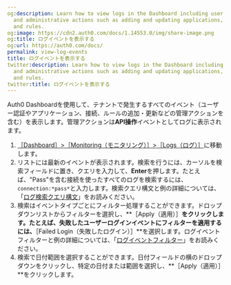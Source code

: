 ```yaml
---
og:description: Learn how to view logs in the Dashboard including user authentication
  and administrative actions such as adding and updating applications, connections,
  and rules.
og:image: https://cdn2.auth0.com/docs/1.14553.0/img/share-image.png
og:title: ログイベントを表示する
og:url: https://auth0.com/docs/
permalink: view-log-events
title: ログイベントを表示する
twitter:description: Learn how to view logs in the Dashboard including user authentication
  and administrative actions such as adding and updating applications, connections,
  and rules.
twitter:title: ログイベントを表示する
---
```


Auth0 Dashboardを使用して、テナントで発生するすべてのイベント（ユーザー認証やアプリケーション、接続、ルールの追加・更新などの管理アクションを含む）を表示します。管理アクションは**API操作**イベントとしてログに表示されます。



1. [［Dashboard］>［Monitoring（モニタリング）］>［Logs（ログ）］](%24%7Bmanage_url%7D/#/logs)に移動します。
2. リストには最新のイベントが表示されます。検索を行うには、カーソルを検索フィールドに置き、クエリを入力して、**Enter**を押します。たとえば、"Pass"を含む接続を使ったすべてのログを検索するには、`connection:*pass*`と入力します。検索クエリ構文と例の詳細については、「[ログ検索クエリ構文](/logs/log-search-query-syntax)」をお読みください。
3. 検索はイベントタイプごとにフィルター処理することができます。ドロップダウンリストからフィルターを選択し、**［Apply（適用）］**をクリックします。たとえば、失敗したユーザーログインイベントにフィルターを適用するには、**［Failed Login（失敗したログイン）］**を選択します。ログイベントフィルターと例の詳細については、「[ログイベントフィルター](/logs/log-event-filters)」をお読みください。
4. 検索で日付範囲を選択することができます。日付フィールドの横のドロップダウンをクリックし、特定の日付または範囲を選択し、**［Apply（適用）］**をクリックします。